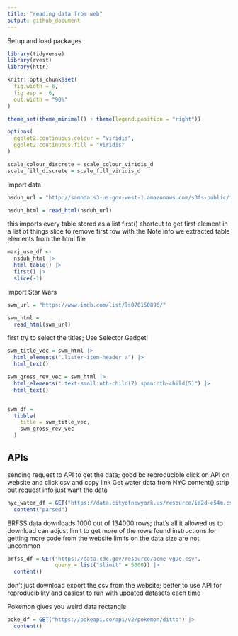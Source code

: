 ```yaml
---
title: "reading data from web"
output: github_document
---
```


Setup and load packages
```r
library(tidyverse)
library(rvest)
library(httr)

knitr::opts_chunk$set(
  fig.width = 6,
  fig.asp = .6,
  out.width = "90%"
)

theme_set(theme_minimal() + theme(legend.position = "right"))

options(
  ggplot2.continuous.colour = "viridis",
  ggplot2.continuous.fill = "viridis"
)

scale_colour_discrete = scale_colour_viridis_d
scale_fill_discrete = scale_fill_viridis_d

```

Import data

```r
nsduh_url = "http://samhda.s3-us-gov-west-1.amazonaws.com/s3fs-public/field-uploads/2k15StateFiles/NSDUHsaeShortTermCHG2015.htm"

nsduh_html = read_html(nsduh_url)
```

this imports every table stored as a list
first() shortcut to get first element in a list of things
slice to remove first row with the Note info
we extracted table elements from the html file
```r
marj_use_df <-
  nsduh_html |> 
  html_table() |> 
  first() |> 
  slice(-1)
```


Import Star Wars
```r
swm_url = "https://www.imdb.com/list/ls070150896/"

swm_html = 
  read_html(swm_url)
```


first try to select the titles; Use Selector Gadget!
```r
swm_title_vec = swm_html |> 
  html_elements(".lister-item-header a") |> 
  html_text()

swm_gross_rev_vec = swm_html |> 
  html_elements(".text-small:nth-child(7) span:nth-child(5)") |> 
  html_text()


swm_df = 
  tibble(
    title = swm_title_vec,
    swm_gross_rev_vec
  )
```

## APIs
sending request to API to get the data; good bc reproducible 
click on API on website and click csv and copy link
Get water data from NYC
content() strip out request info just want the data
```r
nyc_water_df = GET("https://data.cityofnewyork.us/resource/ia2d-e54m.csv") |> 
  content("parsed")
```

BRFSS data
downloads 1000 out of 134000 rows; that's all it allowed us to download
can adjust limit to get more of the rows
found instructions for getting more code from the website
limits on the data size are not uncommon
```r
brfss_df = GET("https://data.cdc.gov/resource/acme-vg9e.csv",
               query = list("$limit" = 5000)) |> 
  content()
```


don't just download export the csv from the website; better to use API for reproducibility and easiest to run with updated datasets each time


Pokemon gives you weird data rectangle 
```r
poke_df = GET("https://pokeapi.co/api/v2/pokemon/ditto") |> 
  content()
```





